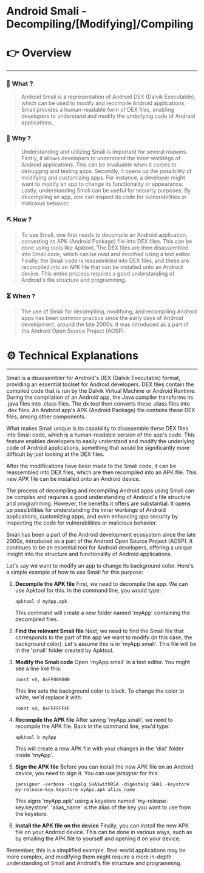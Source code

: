 # Android Smali - Decompiling/[Modifying]/Compiling


# 👉 Overview

---

### 👀 What ?

> Android Smali is a representation of Android DEX (Dalvik Executable), which can be used to modify and recompile Android applications. Smali provides a human-readable form of DEX files, enabling developers to understand and modify the underlying code of Android applications.
> 

### 🧐 Why ?

> Understanding and utilizing Smali is important for several reasons. Firstly, it allows developers to understand the inner workings of Android applications. This can be invaluable when it comes to debugging and testing apps. Secondly, it opens up the possibility of modifying and customizing apps. For instance, a developer might want to modify an app to change its functionality or appearance. Lastly, understanding Smali can be useful for security purposes. By decompiling an app, one can inspect its code for vulnerabilities or malicious behavior.
> 

### ⛏️ How ?

> To use Smali, one first needs to decompile an Android application, converting its APK (Android Package) file into DEX files. This can be done using tools like Apktool. The DEX files are then disassembled into Smali code, which can be read and modified using a text editor. Finally, the Smali code is reassembled into DEX files, and these are recompiled into an APK file that can be installed onto an Android device. This entire process requires a good understanding of Android's file structure and programming.
> 

### ⏳ When ?

> The use of Smali for decompiling, modifying, and recompiling Android apps has been common practice since the early days of Android development, around the late 2000s. It was introduced as a part of the Android Open Source Project (AOSP).
> 

# ⚙️ Technical Explanations

---

Smali is a disassembler for Android's DEX (Dalvik Executable) format, providing an essential toolset for Android developers. DEX files contain the compiled code that is run by the Dalvik Virtual Machine or Android Runtime. During the compilation of an Android app, the Java compiler transforms its .java files into .class files. The dx tool then converts these .class files into .dex files. An Android app's APK (Android Package) file contains these DEX files, among other components.

What makes Smali unique is its capability to disassemble these DEX files into Smali code, which is a human-readable version of the app's code. This feature enables developers to easily understand and modify the underlying code of Android applications, something that would be significantly more difficult by just looking at the DEX files.

After the modifications have been made to the Smali code, it can be reassembled into DEX files, which are then recompiled into an APK file. This new APK file can be installed onto an Android device.

The process of decompiling and recompiling Android apps using Smali can be complex and requires a good understanding of Android's file structure and programming. However, the benefits it offers are substantial. It opens up possibilities for understanding the inner workings of Android applications, customizing apps, and even enhancing app security by inspecting the code for vulnerabilities or malicious behavior.

Smali has been a part of the Android development ecosystem since the late 2000s, introduced as a part of the Android Open Source Project (AOSP). It continues to be an essential tool for Android developers, offering a unique insight into the structure and functionality of Android applications.

Let's say we want to modify an app to change its background color. Here's a simple example of how to use Smali for this purpose:

1. **Decompile the APK file**
First, we need to decompile the app. We can use Apktool for this. In the command line, you would type:
    
    ```
    apktool d myApp.apk
    
    ```
    
    This command will create a new folder named 'myApp' containing the decompiled files.
    
2. **Find the relevant Smali file**
Next, we need to find the Smali file that corresponds to the part of the app we want to modify (in this case, the background color). Let's assume this is in 'myApp.smali'. This file will be in the 'smali' folder created by Apktool.
3. **Modify the Smali code**
Open 'myApp.smali' in a text editor. You might see a line like this:
    
    ```
    const v0, 0xFF000000
    
    ```
    
    This line sets the background color to black. To change the color to white, we'd replace it with:
    
    ```
    const v0, 0xFFFFFFFF
    
    ```
    
4. **Recompile the APK file**
After saving 'myApp.smali', we need to recompile the APK file. Back in the command line, you'd type:
    
    ```
    apktool b myApp
    
    ```
    
    This will create a new APK file with your changes in the 'dist' folder inside 'myApp'.
    
5. **Sign the APK file**
Before you can install the new APK file on an Android device, you need to sign it. You can use jarsigner for this:
    
    ```
    jarsigner -verbose -sigalg SHA1withRSA -digestalg SHA1 -keystore my-release-key.keystore myApp.apk alias_name
    
    ```
    
    This signs 'myApp.apk' using a keystore named 'my-release-key.keystore'. 'alias_name' is the alias of the key you want to use from the keystore.
    
6. **Install the APK file on the device**
Finally, you can install the new APK file on your Android device. This can be done in various ways, such as by emailing the APK file to yourself and opening it on your device.

Remember, this is a simplified example. Real-world applications may be more complex, and modifying them might require a more in-depth understanding of Smali and Android's file structure and programming.
